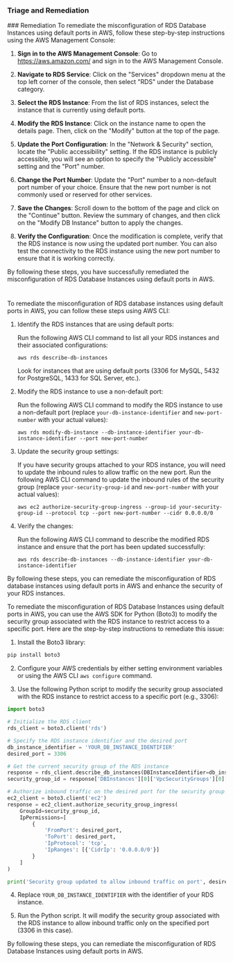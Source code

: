 
### Triage and Remediation
<Tabs>
<Tab title='Remediation'>
### Remediation

<AccordionGroup>
<Accordion title='Using Console' defaultOpen='true'>
To remediate the misconfiguration of RDS Database Instances using default ports in AWS, follow these step-by-step instructions using the AWS Management Console:

1. **Sign in to the AWS Management Console**: Go to https://aws.amazon.com/ and sign in to the AWS Management Console.

2. **Navigate to RDS Service**: Click on the "Services" dropdown menu at the top left corner of the console, then select "RDS" under the Database category.

3. **Select the RDS Instance**: From the list of RDS instances, select the instance that is currently using default ports.

4. **Modify the RDS Instance**: Click on the instance name to open the details page. Then, click on the "Modify" button at the top of the page.

5. **Update the Port Configuration**: In the "Network & Security" section, locate the "Public accessibility" setting. If the RDS instance is publicly accessible, you will see an option to specify the "Publicly accessible" setting and the "Port" number.

6. **Change the Port Number**: Update the "Port" number to a non-default port number of your choice. Ensure that the new port number is not commonly used or reserved for other services.

7. **Save the Changes**: Scroll down to the bottom of the page and click on the "Continue" button. Review the summary of changes, and then click on the "Modify DB Instance" button to apply the changes.

8. **Verify the Configuration**: Once the modification is complete, verify that the RDS instance is now using the updated port number. You can also test the connectivity to the RDS instance using the new port number to ensure that it is working correctly.

By following these steps, you have successfully remediated the misconfiguration of RDS Database Instances using default ports in AWS.

#
</Accordion>

<Accordion title='Using CLI'>
To remediate the misconfiguration of RDS database instances using default ports in AWS, you can follow these steps using AWS CLI:

1. Identify the RDS instances that are using default ports:
   
   Run the following AWS CLI command to list all your RDS instances and their associated configurations:
   
   ```
   aws rds describe-db-instances
   ```

   Look for instances that are using default ports (3306 for MySQL, 5432 for PostgreSQL, 1433 for SQL Server, etc.).

2. Modify the RDS instance to use a non-default port:
   
   Run the following AWS CLI command to modify the RDS instance to use a non-default port (replace `your-db-instance-identifier` and `new-port-number` with your actual values):
   
   ```
   aws rds modify-db-instance --db-instance-identifier your-db-instance-identifier --port new-port-number
   ```

3. Update the security group settings:
   
   If you have security groups attached to your RDS instance, you will need to update the inbound rules to allow traffic on the new port. Run the following AWS CLI command to update the inbound rules of the security group (replace `your-security-group-id` and `new-port-number` with your actual values):
   
   ```
   aws ec2 authorize-security-group-ingress --group-id your-security-group-id --protocol tcp --port new-port-number --cidr 0.0.0.0/0
   ```

4. Verify the changes:
   
   Run the following AWS CLI command to describe the modified RDS instance and ensure that the port has been updated successfully:
   
   ```
   aws rds describe-db-instances --db-instance-identifier your-db-instance-identifier
   ```

By following these steps, you can remediate the misconfiguration of RDS database instances using default ports in AWS and enhance the security of your RDS instances.
</Accordion>

<Accordion title='Using Python'>
To remediate the misconfiguration of RDS Database Instances using default ports in AWS, you can use the AWS SDK for Python (Boto3) to modify the security group associated with the RDS instance to restrict access to a specific port. Here are the step-by-step instructions to remediate this issue:

1. Install the Boto3 library:
```bash
pip install boto3
```

2. Configure your AWS credentials by either setting environment variables or using the AWS CLI `aws configure` command.

3. Use the following Python script to modify the security group associated with the RDS instance to restrict access to a specific port (e.g., 3306):

```python
import boto3

# Initialize the RDS client
rds_client = boto3.client('rds')

# Specify the RDS instance identifier and the desired port
db_instance_identifier = 'YOUR_DB_INSTANCE_IDENTIFIER'
desired_port = 3306

# Get the current security group of the RDS instance
response = rds_client.describe_db_instances(DBInstanceIdentifier=db_instance_identifier)
security_group_id = response['DBInstances'][0]['VpcSecurityGroups'][0]['VpcSecurityGroupId']

# Authorize inbound traffic on the desired port for the security group
ec2_client = boto3.client('ec2')
response = ec2_client.authorize_security_group_ingress(
    GroupId=security_group_id,
    IpPermissions=[
        {
            'FromPort': desired_port,
            'ToPort': desired_port,
            'IpProtocol': 'tcp',
            'IpRanges': [{'CidrIp': '0.0.0.0/0'}]
        }
    ]
)

print('Security group updated to allow inbound traffic on port', desired_port)
```

4. Replace `YOUR_DB_INSTANCE_IDENTIFIER` with the identifier of your RDS instance.

5. Run the Python script. It will modify the security group associated with the RDS instance to allow inbound traffic only on the specified port (3306 in this case).

By following these steps, you can remediate the misconfiguration of RDS Database Instances using default ports in AWS.
</Accordion>

</AccordionGroup>
</Tab>
</Tabs>
